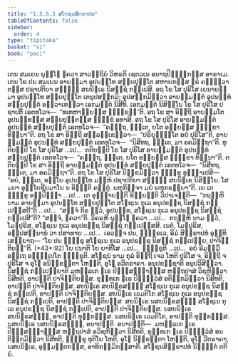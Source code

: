 ```yaml
---
title: "1.5.5.3 ສໂຠຊນສິກ຺ຂາປທ"
tableOfContents: false
sidebar:
  order: 4
type: "tipitaka"
basket: "vi"
book: "paci"
---
```



<DynamicBreadcrumb />

<Division number="279" book="paci">

<Paragraph number="894" book="paci">
ເຕນ ສມເຍນ ພຸທ຺ໂຘ ຠຄວາ ສາວຕ຺ຖິຍໍ ວິຫຣຕິ ເຊຕວເນ ອນາຖປິຓ຺ຑິກສ຺ສ ອາຣາເມ. ເຕນ ໂຂ ປນ ສມເຍນ ອາຍສ຺ມາ ອຸປນນ຺ໂທ ສກ຺ຍປຸຕ຺ໂຕ ສຫາຍກສ຺ສ ຆຣໍ ຄນ຺ຕ຺ວາ ຕສ຺ສ ປຊາປຕິຍາ ສທ຺ຘິໍ ສຍນິຆເຣ ນິສຊ຺ຊໍ ກປ຺ເປສິ. ອຖ ໂຂ ໂສ ປຸຣິໂສ ເຍນາຍສ຺ມາ ອຸປນນ຺ໂທ ສກ຺ຍປຸຕ຺ໂຕ ເຕນຸປສງ຺ກມິ; ອຸປສງ຺ກມິຕ຺ວາ ອາຍສ຺ມນ຺ຕໍ ອຸປນນ຺ທໍ ສກ຺ຍປຸຕ຺ຕໍ ອຠິວາເທຕ຺ວາ ເອກມນ຺ຕໍ ນິສີທິ. ເອກມນ຺ຕໍ ນິສິນ຺ໂນ ໂຂ ໂສ ປຸຣິໂສ ປຊາປຕິໍ ເອຕທໂວຈ—  “ທເທຫາຍ຺ຍສ຺ສ ຠິກ຺ຂນ຺”ຕິ. ອຖ ໂຂ ສາ ອິຕ຺ຖີ ອາຍສ຺ມໂຕ ອຸປນນ຺ທສ຺ສ ສກ຺ຍປຸຕ຺ຕສ຺ສ ຠິກ຺ຂໍ ອທາສິ. ອຖ ໂຂ ໂສ ປຸຣິໂສ ອາຍສ຺ມນ຺ຕໍ ອຸປນນ຺ທໍ ສກ຺ຍປຸຕ຺ຕໍ ເອຕທໂວຈ—  “ຄຈ຺ຉຖ, ຠນ຺ເຕ, ຍໂຕ ອຍ຺ຍສ຺ສ ຠິກ຺ຂາ ທິນ຺ນາ”ຕິ. ອຖ ໂຂ ສາ ອິຕ຺ຖີ ສລ຺ລກ຺ເຂຕ຺ວາ—  “ປຣິຍຸຏ຺ຐິໂຕ ອຍໍ ປຸຣິໂສ”ຕິ, ອາຍສ຺ມນ຺ຕໍ ອຸປນນ຺ທໍ ສກ຺ຍປຸຕ຺ຕໍ ເອຕທໂວຈ—  “ນິສີທຖ, ຠນ຺ເຕ, ມາ ອຄມິຕ຺ຖາ”ຕິ. ທຸຕິຍມ຺ປິ ໂຂ ໂສ ປຸຣິໂສ …ເປ…  ຕຕິຍມ຺ປິ ໂຂ ໂສ ປຸຣິໂສ ອາຍສ຺ມນ຺ຕໍ ອຸປນນ຺ທໍ ສກ຺ຍປຸຕ຺ຕໍ ເອຕທໂວຈ—  “ຄຈ຺ຉຖ, ຠນ຺ເຕ, ຍໂຕ ອຍ຺ຍສ຺ສ ຠິກ຺ຂາ ທິນ຺ນາ”ຕິ. ຕຕິຍມ຺ປິ ໂຂ ສາ ອິຕ຺ຖີ ອາຍສ຺ມນ຺ຕໍ ອຸປນນ຺ທໍ ສກ຺ຍປຸຕ຺ຕໍ ເອຕທໂວຈ—  “ນິສີທຖ, ຠນ຺ເຕ, ມາ ອຄມິຕ຺ຖາ”ຕິ.
</Paragraph>

<Paragraph number="895" book="paci">
ອຖ ໂຂ ໂສ ປຸຣິໂສ ນິກ຺ຂມິຕ຺ວາ ຠິກ຺ຂູ ອຸຊ຺ຌາເປສິ—  “ອຍໍ, ຠນ຺ເຕ, ອຍ຺ໂຍ ອຸປນນ຺ໂທ ມຍ຺ຫໍ ປຊາປຕິຍາ ສທ຺ຘິໍ ສຍນິຆເຣ ນິສິນ຺ໂນ. ໂສ ມຍາ ອຸຍ຺ໂຍຊີຍມາໂນ ນ ອິຈ຺ຉຕິ ຄນ຺ຕຸໍ. ພຫຸກິຈ຺ຈາ ມຍໍ ພຫຸກຣຓີຍາ”ຕິ.
</Paragraph>

<Paragraph number="896" book="paci">
ເຍ ເຕ ຠິກ຺ຂູ ອປ຺ປິຈ຺ຉາ …ເປ…  ເຕ ອຸຊ຺ຌາຍນ຺ຕິ ຂິຍ຺ຍນ຺ຕິ ວິປາເຈນ຺ຕິ—  “ກຖຎ຺ຫິ ນາມ ອາຍສ຺ມາ ອຸປນນ຺ໂທ ສກ຺ຍປຸຕ຺ໂຕ ສໂຠຊເນ ກຸເລ ອນຸປຂຊ຺ຊ ນິສຊ຺ຊໍ ກປ຺ເປສ຺ສຕີ”ຕິ …ເປ…  “ສຈ຺ຈໍ ກິຣ ຕ຺ວໍ, ອຸປນນ຺ທ, ສໂຠຊເນ ກຸເລ ອນຸປຂຊ຺ຊ ນິສຊ຺ຊໍ ກປ຺ເປສີ”ຕິ? “ສຈ຺ຈໍ, ຠຄວາ”ຕິ. ວິຄຣຫິ ພຸທ຺ໂຘ ຠຄວາ …ເປ…  ກຖຎ຺ຫິ ນາມ ຕ຺ວໍ, ໂມຆປຸຣິສ, ສໂຠຊເນ ກຸເລ ອນຸປຂຊ຺ຊ ນິສຊ຺ຊໍ ກປ຺ເປສ຺ສສິ. ເນຕໍ, ໂມຆປຸຣິສ, ອປ຺ປສນ຺ນານໍ ວາ ປສາທາຍ …ເປ…  ເອວຎ຺ຈ ປນ, ຠິກ຺ຂເວ, ອິມໍ ສິກ຺ຂາປທໍ ອຸທ຺ທິເສຍ຺ຍາຖ—
</Paragraph>

</Division>
<Division number="280" book="paci">

<Paragraph number="897" book="paci">
<Emphasis>“ໂຍ ປນ ຠິກ຺ຂຸ ສໂຠຊເນ ກຸເລ ອນຸປຂຊ຺ຊ ນິສຊ຺ຊໍ ກປ຺ເປຍ຺ຍ, ປາຈິຕ຺ຕິຍນ຺”</Emphasis>ຕິ. (*43*:<Emphasis>92</Emphasis>)
</Paragraph>

</Division>
<Division number="281" book="paci">

<Paragraph number="898" book="paci">
<Emphasis>ໂຍ ປນາ</Emphasis>ຕິ ໂຍ ຍາທິໂສ …ເປ…  <Emphasis>ຠິກ຺ຂູ</Emphasis>ຕິ …ເປ…  ອຍໍ ອິມສ຺ມິໍ ອຕ຺ເຖ ອຘິປ຺ເປໂຕ ຠິກ຺ຂູຕິ.
</Paragraph>

<Paragraph number="899" book="paci">
<Emphasis>ສໂຠຊນໍ</Emphasis> ນາມ ກຸລໍ ອິຕ຺ຖີ ເຈວ ໂຫຕິ ປຸຣິໂສ ຈ, ອິຕ຺ຖີ ຈ ປຸຣິໂສ ຈ ອຸໂຠ ອນິກ຺ຂນ຺ຕາ ໂຫນ຺ຕິ, ອຸໂຠ ອວີຕຣາຄາ.
</Paragraph>

<Paragraph number="900" book="paci">
<Emphasis>ອນຸປຂຊ຺ຊາ</Emphasis>ຕິ ອນຸປວິສິຕ຺ວາ.
</Paragraph>

<Paragraph number="901" book="paci">
<Emphasis>ນິສຊ຺ຊໍ ກປ຺ເປຍ຺ຍາ</Emphasis>ຕິ ມຫລ຺ລເກ ຆເຣ ປິຏ຺ຐສງ຺ຆາຏສ຺ສ ຫຕ຺ຖປາສໍ ວິຊຫິຕ຺ວາ ນິສີທຕິ, ອາປຕ຺ຕິ ປາຈິຕ຺ຕິຍສ຺ສ. ຂຸທ຺ທເກ ຆເຣ ປິຏ຺ຐິວໍສໍ ອຕິກ຺ກມິຕ຺ວາ ນິສີທຕິ, ອາປຕ຺ຕິ ປາຈິຕ຺ຕິຍສ຺ສ.
</Paragraph>

</Division>
<Division number="282" book="paci">

<Paragraph number="902" book="paci">
ສຍນິຆເຣ ສຍນິຆຣສຎ຺ຎີ ສໂຠຊເນ ກຸເລ ອນຸປຂຊ຺ຊ ນິສຊ຺ຊໍ ກປ຺ເປຕິ, ອາປຕ຺ຕິ ປາຈິຕ຺ຕິຍສ຺ສ. ສຍນິຆເຣ ເວມຕິໂກ ສໂຠຊເນ ກຸເລ ອນຸປຂຊ຺ຊ ນິສຊ຺ຊໍ ກປ຺ເປຕິ, ອາປຕ຺ຕິ ປາຈິຕ຺ຕິຍສ຺ສ. ສຍນິຆເຣ ນສຍນິຆຣສຎ຺ຎີ ສໂຠຊເນ ກຸເລ ອນຸປຂຊ຺ຊ ນິສຊ຺ຊໍ ກປ຺ເປຕິ, ອາປຕ຺ຕິ ປາຈິຕ຺ຕິຍສ຺ສ.
</Paragraph>

<Paragraph number="903" book="paci">
ນສຍນິຆເຣ ສຍນິຆຣສຎ຺ຎີ, ອາປຕ຺ຕິ ທຸກ຺ກຏສ຺ສ. ນສຍນິຆເຣ ເວມຕິໂກ, ອາປຕ຺ຕິ ທຸກ຺ກຏສ຺ສ. ນສຍນິຆເຣ ນສຍນິຆຣສຎ຺ຎີ, ອນາປຕ຺ຕິ.
</Paragraph>

</Division>
<Division number="283" book="paci">

<Paragraph number="904" book="paci">
ອນາປຕ຺ຕິ—  ມຫລ຺ລເກ ຆເຣ ປິຏ຺ຐສງ຺ຆາຏສ຺ສ ຫຕ຺ຖປາສໍ ອວິຊຫິຕ຺ວາ ນິສີທຕິ, ຂຸທ຺ທເກ ຆເຣ ປິຏ຺ຐິວໍສໍ ອນຕິກ຺ກມິຕ຺ວາ ນິສີທຕິ, ຠິກ຺ຂຸ ທຸຕິໂຍ ໂຫຕິ, ອຸໂຠ ນິກ຺ຂນ຺ຕາ ໂຫນ຺ຕິ, ອຸໂຠ ວີຕຣາຄາ, ນສຍນິຆເຣ, ອຸມ຺ມຕ຺ຕກສ຺ສ, ອາທິກມ຺ມິກສ຺ສາຕິ.

</Paragraph>
</Division>

<Paragraph number="905" type="center" book="paci">
ສໂຠຊນສິກ຺ຂາປທໍ ນິຏ຺ຐິຕໍ ຕຕິຍໍ.
</Paragraph>
